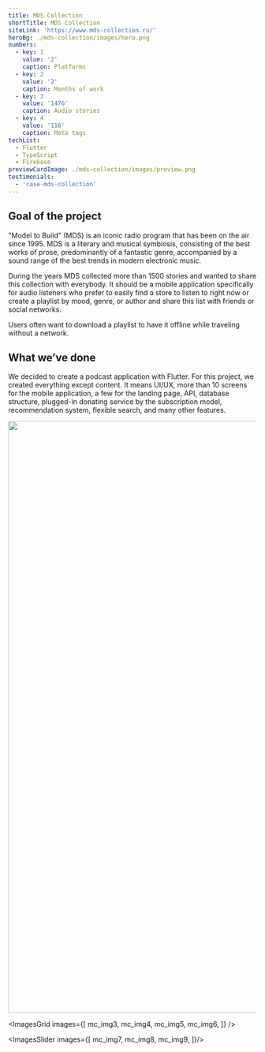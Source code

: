 ```yaml
---
title: MDS Collection
shortTitle: MDS Collection
siteLink: 'https://www.mds-collection.ru/'
heroBg: ./mds-collection/images/hero.png
numbers:
  - key: 1
    value: '2'
    caption: Platforms
  - key: 2
    value: '2'
    caption: Months of work
  - key: 3
    value: '1476'
    caption: Audio stories
  - key: 4
    value: '116'
    caption: Meta tags
techList:
  - Flutter
  - TypeScript
  - Firebase
previewCardImage: ./mds-collection/images/preview.png
testimonials:
  - 'case-mds-collection'
---
```



## <Highlight>Goal</Highlight> of the project

"Model to Build" (MDS) is an iconic radio program that has been on the air since 1995. MDS is a literary and musical symbiosis, consisting of the best works of prose, predominantly of a fantastic genre, accompanied by a sound range of the best trends in modern electronic music.

During the years MDS collected more than 1500 stories and wanted to share this collection with everybody.
It should be a mobile application specifically for audio listeners who prefer to easily find a store to listen to right now or create a playlist by mood, genre, or author and share this list with friends or social networks.

Users often want to download a playlist to have it offline while traveling without a network.

## What we’ve done

We decided to create a podcast application with Flutter. For this project, we created everything except content. It means UI/UX, more than 10 screens for the mobile application, a few for the landing page, API, database structure, plugged-in donating service by the subscription model, recommendation system, flexible search, and many other features.

<ExpandedImage
  src={mc_expanded}
/>

<img width="1200" src="./mds-collection/images/2.jpg"/>

<ImagesGrid
  images={[
    mc_img3,
    mc_img4,
    mc_img5,
    mc_img6,
  ]}
/>

<ImagesSlider images={[
  mc_img7,
  mc_img8,
  mc_img9,
]}/>

